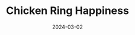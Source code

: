 ---
title: "Chicken Ring Happiness"
date: "2024-03-02"
slug: "chicken-ring-happiness"
heroimage: "./20240301_191208.jpg"
heroimage_alt: "Noodle is a doodle."
---